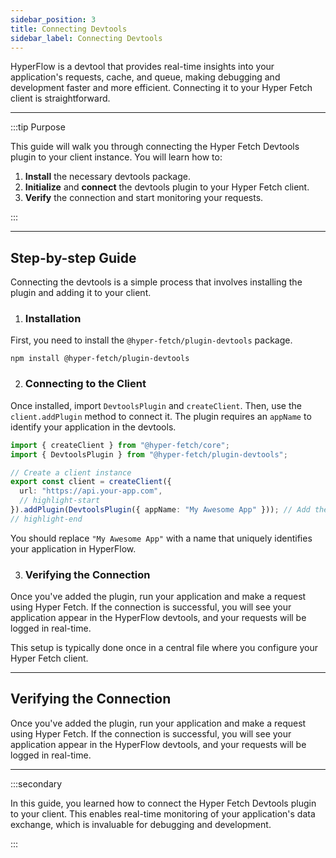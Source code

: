 ```yaml
---
sidebar_position: 3
title: Connecting Devtools
sidebar_label: Connecting Devtools
---
```


HyperFlow is a devtool that provides real-time insights into your application's requests, cache, and queue, making
debugging and development faster and more efficient. Connecting it to your Hyper Fetch client is straightforward.

---

:::tip Purpose

This guide will walk you through connecting the Hyper Fetch Devtools plugin to your client instance. You will learn how
to:

1.  **Install** the necessary devtools package.
2.  **Initialize** and **connect** the devtools plugin to your Hyper Fetch client.
3.  **Verify** the connection and start monitoring your requests.

:::

---

## Step-by-step Guide

Connecting the devtools is a simple process that involves installing the plugin and adding it to your client.

1. ### Installation

First, you need to install the `@hyper-fetch/plugin-devtools` package.

```npm2yarn2pnpm
npm install @hyper-fetch/plugin-devtools
```

2. ### Connecting to the Client

Once installed, import `DevtoolsPlugin` and `createClient`. Then, use the `client.addPlugin` method to connect it. The
plugin requires an `appName` to identify your application in the devtools.

<LinkCard
  type="integrations"
  title="Devtools Plugin"
  description="Learn more how to install it and what it does"
  href="/docs/integrations/plugin-devtools"
/>

```typescript title="api/client.ts"
import { createClient } from "@hyper-fetch/core";
import { DevtoolsPlugin } from "@hyper-fetch/plugin-devtools";

// Create a client instance
export const client = createClient({
  url: "https://api.your-app.com",
  // highlight-start
}).addPlugin(DevtoolsPlugin({ appName: "My Awesome App" })); // Add the plugin to the client
// highlight-end
```

You should replace `"My Awesome App"` with a name that uniquely identifies your application in HyperFlow.

3. ### Verifying the Connection

Once you've added the plugin, run your application and make a request using Hyper Fetch. If the connection is
successful, you will see your application appear in the HyperFlow devtools, and your requests will be logged in
real-time.

This setup is typically done once in a central file where you configure your Hyper Fetch client.

---

## Verifying the Connection

Once you've added the plugin, run your application and make a request using Hyper Fetch. If the connection is
successful, you will see your application appear in the HyperFlow devtools, and your requests will be logged in
real-time.

---

:::secondary

In this guide, you learned how to connect the Hyper Fetch Devtools plugin to your client. This enables real-time
monitoring of your application's data exchange, which is invaluable for debugging and development.

:::
